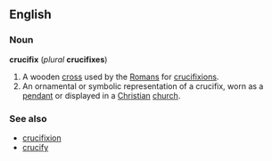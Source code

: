 ==English==
===Noun===
'''crucifix''' (''plural'' '''crucifixes''')

#A wooden [[cross]] used by the [[Roman]]s for [[crucifixion]]s.
#An ornamental or symbolic representation of a crucifix, worn as a [[pendant]] or displayed in a [[Christian]] [[church]].

===See also===
*[[crucifixion]]
*[[crucify]]